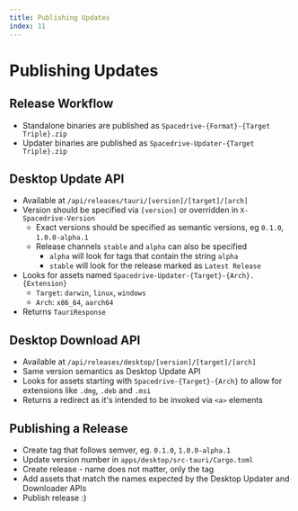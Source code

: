 ```yaml
---
title: Publishing Updates
index: 11
---
```


# Publishing Updates

## Release Workflow

- Standalone binaries are published as `Spacedrive-{Format}-{Target Triple}.zip`
- Updater binaries are published as `Spacedrive-Updater-{Target Triple}.zip`

## Desktop Update API

- Available at `/api/releases/tauri/[version]/[target]/[arch]`
- Version should be specified via `[version]` or overridden in `X-Spacedrive-Version`
  - Exact versions should be specified as semantic versions, eg `0.1.0`, `1.0.0-alpha.1`
  - Release channels `stable` and `alpha` can also be specified
    - `alpha` will look for tags that contain the string `alpha`
    - `stable` will look for the release marked as `Latest Release`
- Looks for assets named `Spacedrive-Updater-{Target}-{Arch}.{Extension}`
  - `Target`: `darwin`, `linux`, `windows`
  - `Arch`: `x86_64`, `aarch64`
- Returns `TauriResponse`

## Desktop Download API

- Available at `/api/releases/desktop/[version]/[target]/[arch]`
- Same version semantics as Desktop Update API
- Looks for assets starting with `Spacedrive-{Target}-{Arch}` to allow for extensions like `.dmg`, `.deb` and `.msi`
- Returns a redirect as it's intended to be invoked via `<a>` elements

## Publishing a Release

- Create tag that follows semver, eg. `0.1.0`, `1.0.0-alpha.1`
- Update version number in `apps/desktop/src-tauri/Cargo.toml`
- Create release - name does not matter, only the tag
- Add assets that match the names expected by the Desktop Updater and Downloader APIs
- Publish release :)
